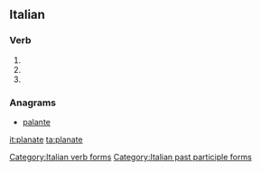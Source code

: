 ==Italian==

===Verb===
{{head|it|verb form}}

# {{conjugation of|planare||2|p|pres|ind|lang=it}}
# {{conjugation of|planare||2|p|imp|lang=it}}
# {{feminine plural of|planato|lang=it}}

===Anagrams===
* [[palante#Italian|palante]]

[[Category:Italian verb forms]]
[[Category:Italian past participle forms]]

[[it:planate]]
[[ta:planate]]